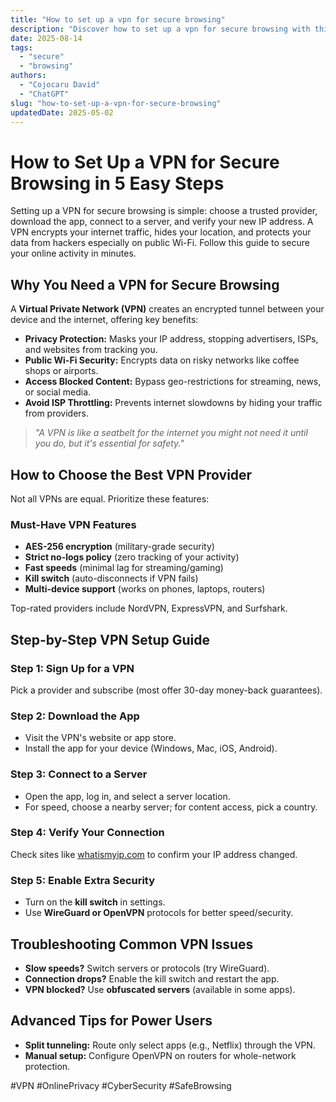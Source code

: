 ```yaml
---
title: "How to set up a vpn for secure browsing"
description: "Discover how to set up a vpn for secure browsing with this in-depth guide, providing actionable insights and practical tips to boost your knowledge and results."
date: 2025-08-14
tags:
  - "secure"
  - "browsing"
authors:
  - "Cojocaru David"
  - "ChatGPT"
slug: "how-to-set-up-a-vpn-for-secure-browsing"
updatedDate: 2025-05-02
---
```


# How to Set Up a VPN for Secure Browsing in 5 Easy Steps  

Setting up a VPN for secure browsing is simple: choose a trusted provider, download the app, connect to a server, and verify your new IP address. A VPN encrypts your internet traffic, hides your location, and protects your data from hackers especially on public Wi-Fi. Follow this guide to secure your online activity in minutes.  

## Why You Need a VPN for Secure Browsing  

A **Virtual Private Network (VPN)** creates an encrypted tunnel between your device and the internet, offering key benefits:  

- **Privacy Protection:** Masks your IP address, stopping advertisers, ISPs, and websites from tracking you.  
- **Public Wi-Fi Security:** Encrypts data on risky networks like coffee shops or airports.  
- **Access Blocked Content:** Bypass geo-restrictions for streaming, news, or social media.  
- **Avoid ISP Throttling:** Prevents internet slowdowns by hiding your traffic from providers.  

> _"A VPN is like a seatbelt for the internet you might not need it until you do, but it's essential for safety."_  

## How to Choose the Best VPN Provider  

Not all VPNs are equal. Prioritize these features:  

### Must-Have VPN Features  
- **AES-256 encryption** (military-grade security)  
- **Strict no-logs policy** (zero tracking of your activity)  
- **Fast speeds** (minimal lag for streaming/gaming)  
- **Kill switch** (auto-disconnects if VPN fails)  
- **Multi-device support** (works on phones, laptops, routers)  

Top-rated providers include NordVPN, ExpressVPN, and Surfshark.  

## Step-by-Step VPN Setup Guide  

### Step 1: Sign Up for a VPN  
Pick a provider and subscribe (most offer 30-day money-back guarantees).  

### Step 2: Download the App  
- Visit the VPN's website or app store.  
- Install the app for your device (Windows, Mac, iOS, Android).  

### Step 3: Connect to a Server  
- Open the app, log in, and select a server location.  
- For speed, choose a nearby server; for content access, pick a country.  

### Step 4: Verify Your Connection  
Check sites like [whatismyip.com](https://whatismyip.com) to confirm your IP address changed.  

### Step 5: Enable Extra Security  
- Turn on the **kill switch** in settings.  
- Use **WireGuard or OpenVPN** protocols for better speed/security.  

## Troubleshooting Common VPN Issues  

- **Slow speeds?** Switch servers or protocols (try WireGuard).  
- **Connection drops?** Enable the kill switch and restart the app.  
- **VPN blocked?** Use **obfuscated servers** (available in some apps).  

## Advanced Tips for Power Users  
- **Split tunneling:** Route only select apps (e.g., Netflix) through the VPN.  
- **Manual setup:** Configure OpenVPN on routers for whole-network protection.  

#VPN #OnlinePrivacy #CyberSecurity #SafeBrowsing